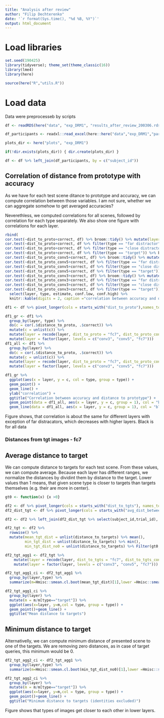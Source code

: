```yaml
---
title: "Analysis after review"
author: "Filip Dechterenko"
date: '`r format(Sys.time(), "%d %B, %Y")`'
output: html_document
---
```


# Load libraries

```r
set.seed(190425)
library(tidyverse); theme_set(theme_classic(16))
library(lme4)
library(here)

source(here("R","utils.R"))
```

# Load data

Data were preprocesseb by scripts 

```r

df <- readRDS(here("data", "exp_DRM1", "results_after_review_200306.rds"))

df_participants <- readxl::read_excel(here::here("data","exp_DRM1","participants_190509.xlsx"))

plots_dir <- here("plots", "exp_DRM1")

if(!dir.exists(plots_dir)) { dir.create(plots_dir) }

df <- df %>% left_join(df_participants, by = c("subject_id"))

```

## Correlation of distance from prototype with accuracy 

As we have for each test scene ditance to prototype and accuracy, we can compute correlation between those variables. I am not sure, whether we can aggregate somehow to get averaged accuracies?

Neverethless, we computed correlations for all scenes, followed by correlation for each type separately. We also show one figure with correlations for each layer.

```r
rbind( 
cor.test(~dist_to_proto+correct, df) %>% broom::tidy() %>% mutate(layer="fc7", type = "all"),
cor.test(~dist_to_proto+correct, df %>% filter(type == "far distractor")) %>% broom::tidy() %>% mutate(layer="fc7", type = "far distractor"),
cor.test(~dist_to_proto+correct, df %>% filter(type == "close distractor")) %>% broom::tidy() %>% mutate(layer="fc7", type = "close distractor"),
cor.test(~dist_to_proto+correct, df %>% filter(type == "target")) %>% broom::tidy() %>% mutate(layer="fc7", type = "all", type = "target"),
cor.test(~dist_to_proto_conv5+correct, df) %>% broom::tidy() %>% mutate(layer="conv5", type = "all"),
cor.test(~dist_to_proto_conv5+correct, df %>% filter(type == "far distractor")) %>% broom::tidy() %>% mutate(layer="conv5", type = "far distractor"),
cor.test(~dist_to_proto_conv5+correct, df %>% filter(type == "close distractor")) %>% broom::tidy() %>% mutate(layer="conv5", type = "close distractor"),
cor.test(~dist_to_proto_conv5+correct, df %>% filter(type == "target")) %>% broom::tidy() %>% mutate(layer="conv5", type = "all", type = "target"),
cor.test(~dist_to_proto_conv3+correct, df) %>% broom::tidy() %>% mutate(layer="conv3", type = "all"),
cor.test(~dist_to_proto_conv3+correct, df %>% filter(type == "far distractor")) %>% broom::tidy() %>% mutate(layer="conv3", type = "far distractor"),
cor.test(~dist_to_proto_conv3+correct, df %>% filter(type == "close distractor")) %>% broom::tidy() %>% mutate(layer="conv3", type = "close distractor"),
cor.test(~dist_to_proto_conv3+correct, df %>% filter(type == "target")) %>% broom::tidy() %>% mutate(layer="conv3", type = "all", type = "target")) %>% 
  select(layer, type, estimate, conf.low, conf.high) %>% 
  knitr::kable(digits = 2, caption ="correlation between accuracy and distance to prototype")

df1 <- df %>% pivot_longer(cols = starts_with("dist_to_proto"),names_to = "layer", values_to = "distance_to_proto")

df1_gr <- df1 %>% 
  group_by(layer, type) %>% 
  do(c = cor(.$distance_to_proto, .$correct)) %>% 
  mutate(c = unlist(c)) %>% 
  mutate(layer = recode(layer, dist_to_proto = "fc7", dist_to_proto_conv3 = "conv3", dist_to_proto_conv5 = "conv5")) %>% 
  mutate(layer = factor(layer, levels = c("conv3", "conv5", "fc7"))) 
df1_all <- df1 %>% 
  group_by(layer) %>% 
  do(c = cor(.$distance_to_proto, .$correct)) %>% 
  mutate(c = unlist(c)) %>% 
  mutate(layer = recode(layer, dist_to_proto = "fc7", dist_to_proto_conv3 = "conv3", dist_to_proto_conv5 = "conv5")) %>% 
  mutate(layer = factor(layer, levels = c("conv3", "conv5", "fc7"))) 

df1_gr %>% 
  ggplot(aes(x = layer, y = c, col = type, group = type)) + 
  geom_point() + 
  geom_line() + 
  ylab("correlation") +
  ggtitle("Correlation between accuracy and distance to prototype") + 
  geom_point(data = df1_all, aes(x = layer, y = c, group = 1), col = "black") + 
  geom_line(data = df1_all, aes(x = layer, y = c, group = 1), col = "black")  
```

Figure shows, that correlation is about the same for different layers with exception of far distracators, which decreases with higher layers. Black is for all data

### Distances from tgt images - fc7

## Average distance to target

We can compute distance to targets for each test scene. From these values, we can compute average. Because each layer has different ranges, we normalize the distances by dividint them by distance to the target. Lower values than 1 means, that given scene type is closer to targets than targets themselves (e.g. their are more in center).

```r
gt0 <- function(x) {x >0}

df2 <- df %>% pivot_longer(cols = starts_with("dist_to_tgts"), names_to = "layer", values_to = "distance_to_targets")
df2_dist_tgt <- df %>% pivot_longer(cols = starts_with("avg_dist_between_tgts"), names_to = "layer", values_to = "avg_dist_between_tgts")

df2 <- df2 %>% left_join(df2_dist_tgt %>% select(subject_id,trial_id), by = c("subject_id", "trial_id"))

df2_tgt <- df2 %>% 
  rowwise() %>% 
  mutate(mean_tgt_dist = unlist(distance_to_targets) %>% mean(),
         min_tgt_dist = unlist(distance_to_targets) %>% min(),
         min_tgt_dist_no0 = unlist(distance_to_targets) %>% Filter(gt0,.) %>% min())

df2_tgt_agg1 <- df2_tgt %>% 
    mutate(layer = recode(layer, dist_to_tgts = "fc7", dist_to_tgts_conv3 = "conv3", dist_to_tgts_conv5 = "conv5")) %>% 
    mutate(layer = factor(layer, levels = c("conv3", "conv5", "fc7"))) 

df2_tgt_agg1_ci <- df2_tgt_agg1 %>% 
  group_by(layer,type) %>% 
  summarize(m=Hmisc::smean.cl.boot(mean_tgt_dist)[1],lower =Hmisc::smean.cl.boot(mean_tgt_dist)[2], upper = Hmisc::smean.cl.boot(mean_tgt_dist)[3])

df2_tgt_agg1_ci %>% 
  group_by(layer) %>% 
  mutate(m = m/m[type=="target"]) %>% 
  ggplot(aes(x=layer, y=m,col = type, group = type)) + 
  geom_point()+geom_line() +
  ggtitle("Mean distance to targets")
```

## Minimum distance to target

Alternativelly, we can compute minimum distance of presented scene to one of the targets. We are removing zero distances, as in case of target queries, this minimum would be 0.

```r
df2_tgt_agg2_ci <- df2_tgt_agg1 %>% 
  group_by(layer,type) %>% 
  summarize(m=Hmisc::smean.cl.boot(min_tgt_dist_no0)[1],lower =Hmisc::smean.cl.boot(min_tgt_dist_no0)[2], upper = Hmisc::smean.cl.boot(min_tgt_dist_no0)[3])

df2_tgt_agg2_ci %>% 
  group_by(layer) %>% 
  mutate(m = m/m[type=="target"]) %>% 
  ggplot(aes(x=layer, y=m,col = type, group = type)) + 
  geom_point()+geom_line() +
  ggtitle("Minimum distance to targets (identities excluded)")

```

Figure shows that types of images get closer to each other in lower layers.